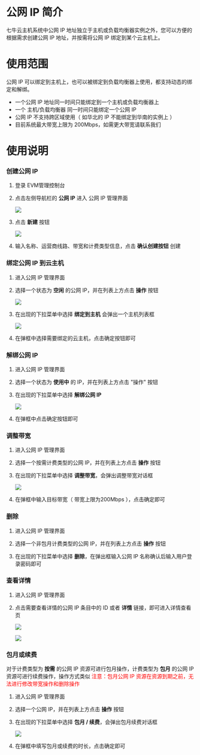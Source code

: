 # 公网 IP 简介
七牛云主机系统中公网 IP 地址独立于主机或负载均衡器实例之外，您可以方便的根据需求创建公网 IP 地址，并按需将公网 IP 绑定到某个云主机上。

# 使用范围

公网 IP 可以绑定到主机上，也可以被绑定到负载均衡器上使用，都支持动态的绑定和解绑。
- 一个公网 IP 地址同一时间只能绑定到一个主机或负载均衡器上
- 一个 主机/负载均衡器 同一时间只能绑定一个公网 IP
- 公网 IP 不支持跨区域使用（ 如华北的 IP 不能绑定到华南的实例上 ）
- 目前系统最大带宽上限为 200Mbps，如需更大带宽请联系我们

# 使用说明
### **创建公网 IP**
1. 登录 EVM管理控制台

2. 点击左侧导航栏的 **公网 IP** 进入 公网 IP 管理界面

	![](https://dn-odum9helk.qbox.me/FiSHRXiXlIe_0Kaz8UgM4f5p7oNu)

3. 点击 **新建** 按钮

	![](https://dn-odum9helk.qbox.me/FgJ5mBbYMLDmZqP2M7-RJxd9Ybce)

4. 输入名称、运营商线路、带宽和计费类型信息，点击 **确认创建按钮** 创建

### **绑定公网 IP 到云主机**
1. 进入公网 IP 管理界面

2. 选择一个状态为 **空闲** 的公网 IP，并在列表上方点击 **操作** 按钮

	![](https://dn-odum9helk.qbox.me/Fnlv1umhmazsrCOtOmh74iQ17mfZ)

3. 在出现的下拉菜单中选择 **绑定到主机** 会弹出一个主机列表框

	![](https://dn-odum9helk.qbox.me/Fpf1FNNBbrdqfukJSJTqa8Z7q1Ec)

4. 在弹框中选择需要绑定的云主机，点击确定按钮即可

### **解绑公网 IP**
1. 进入公网 IP 管理界面

2. 选择一个状态为 **使用中** 的 IP，并在列表上方点击 "操作" 按钮

3. 在出现的下拉菜单中选择 **解绑公网 IP**

	![](https://dn-odum9helk.qbox.me/FiKJd58En-Ab-_9LG5OnA641W_dO)

4. 在弹框中点击确定按钮即可

### **调整带宽**
1. 进入公网 IP 管理界面

2. 选择一个按需计费类型的公网 IP，并在列表上方点击 **操作** 按钮

3. 在出现的下拉菜单中选择 **调整带宽**，会弹出调整带宽对话框

	![](https://dn-odum9helk.qbox.me/FrU89BOumLkjWgOOyfBHRdz9rpNi)

4. 在弹框中输入目标带宽（ 带宽上限为200Mbps ），点击确定即可

### **删除**
1. 进入公网 IP 管理界面

2. 选择一个非包月计费类型的公网 IP，并在列表上方点击 **操作** 按钮

3. 在出现的下拉菜单中选择 **删除**，在弹出框输入公网 IP 名称确认后输入用户登录密码即可

### **查看详情**
1. 进入公网 IP 管理界面

2. 点击需要查看详情的公网 IP 条目中的 ID 或者 **详情** 链接，即可进入详情查看页

	![](https://dn-odum9helk.qbox.me/FrLSdS3k326PGd1FhOoBpmtjLnxE)

	![](https://dn-odum9helk.qbox.me/FkFRGJ7_wOYivhUe0gg7QadQBtsU)
    
### **包月或续费**
对于计费类型为 **按需** 的公网 IP 资源可进行包月操作，计费类型为 **包月** 的公网 IP 资源可进行续费操作，操作方式类似 
<font color=red>注意：包月公网 IP 资源在资源到期之前，无法进行修改带宽操作和删除操作</font>
</br>
1. 进入公网 IP 管理界面

2. 选择一个公网 IP，并在列表上方点击 **操作** 按钮

3. 在出现的下拉菜单中选择 **包月 / 续费**，会弹出包月续费对话框

	![](https://dn-odum9helk.qbox.me/FlK8q1tYkKmT3MIf8-JnJTkB3W4G)

4. 在弹框中填写包月或续费的时长，点击确定即可